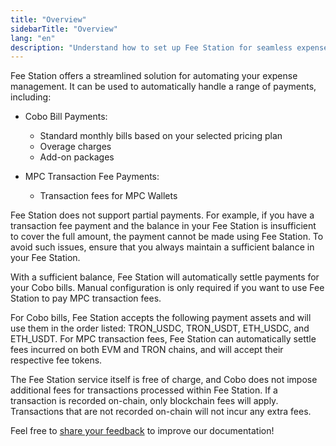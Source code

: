 ```yaml
---
title: "Overview"
sidebarTitle: "Overview"
lang: "en"
description: "Understand how to set up Fee Station for seamless expense management on Cobo Portal."
---
```


Fee Station offers a streamlined solution for automating your expense management. It can be used to automatically handle a range of payments, including:

- Cobo Bill Payments:
    - Standard monthly bills based on your selected pricing plan
    - Overage charges
    - Add-on packages

- MPC Transaction Fee Payments:
    - Transaction fees for MPC Wallets

Fee Station does not support partial payments. For example, if you have a transaction fee payment and the balance in your Fee Station is insufficient to cover the full amount, the payment cannot be made using Fee Station. To avoid such issues, ensure that you always maintain a sufficient balance in your Fee Station.

With a sufficient balance, Fee Station will automatically settle payments for your Cobo bills. Manual configuration is only required if you want to use Fee Station to pay MPC transaction fees.

For Cobo bills, Fee Station accepts the following payment assets and will use them in the order listed: TRON_USDC, TRON_USDT, ETH_USDC, and ETH_USDT. For MPC transaction fees, Fee Station can automatically settle fees incurred on both EVM and TRON chains, and will accept their respective fee tokens.

The Fee Station service itself is free of charge, and Cobo does not impose additional fees for transactions processed within Fee Station. If a transaction is recorded on-chain, only blockchain fees will apply. Transactions that are not recorded on-chain will not incur any extra fees.

<Tip>Feel free to [share your feedback](https://forms.zohopublic.com/cobo/form/DocumentFeedbackForm/formperma/QvLOhxJv1_JMsJ-1dleZ8Itb_7rzN-LtgvsDdxosoVI?referrername=manuals) to improve our documentation!</Tip>